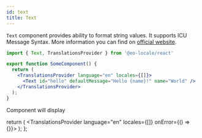 ```yaml
---
id: text
title: Text
---
```



`Text` component provides ability to format string values.
It supports ICU Message Syntax. More information you can find on [official website](http://userguide.icu-project.org/).

```jsx
import { Text, TranslationsProvider } from '@eo-locale/react'

export function SomeComponent() {
  return (
    <TranslationsProvider language="en" locales={[]}>
      <Text id="hello" defaultMessage="Hello {name}!" name="World" />
    </TranslationsProvider>
  );
}
```

Component will display <Highlight><Preview/></Highlight>

  return (
    <TranslationsProvider language="en" locales={[]} onError={() => {}}>
      <Text id="hello" defaultMessage="Hello {name}!" name="World" />
    </TranslationsProvider>
  );
};
